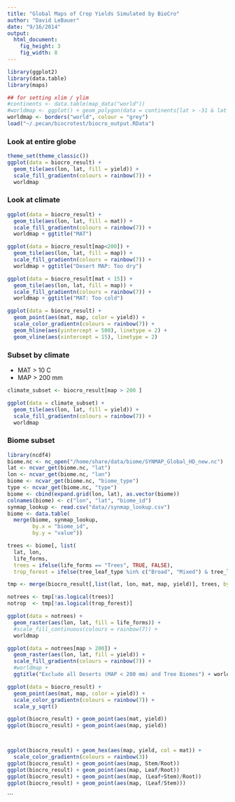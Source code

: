 ```yaml
---
title: "Global Maps of Crop Yields Simulated by BioCro"
author: "David LeBauer"
date: "9/16/2014"
output:
  html_document:
    fig_height: 3
    fig_width: 8
---
```


```r
library(ggplot2)
library(data.table)
library(maps)

## for setting xlim / ylim
#continents <- data.table(map_data("world"))
#worldmap <- ggplot() + geom_polygon(data = continents[lat > -31 & lat < 37], aes(long, lat, group = group), fill = NA, color = "grey")
worldmap <- borders("world", colour = "grey")
load("~/.pecan/biocrotest/biocro_output.RData")
```


### Look at entire globe

```r
theme_set(theme_classic())
ggplot(data = biocro_result) + 
  geom_tile(aes(lon, lat, fill = yield)) + 
  scale_fill_gradientn(colours = rainbow(7)) + 
  worldmap
```


### Look at climate
```r

ggplot(data = biocro_result) + 
  geom_tile(aes(lon, lat, fill = mat)) + 
  scale_fill_gradientn(colours = rainbow(7)) + 
  worldmap + ggtitle("MAT")

ggplot(data = biocro_result[map<200]) + 
  geom_tile(aes(lon, lat, fill = map)) + 
  scale_fill_gradientn(colours = rainbow(7)) + 
  worldmap + ggtitle("Desert MAP: Too dry")

ggplot(data = biocro_result[mat < 15]) + 
  geom_tile(aes(lon, lat, fill = map)) + 
  scale_fill_gradientn(colours = rainbow(7)) + 
  worldmap + ggtitle("MAT: Too cold")

ggplot(data = biocro_result) + 
  geom_point(aes(mat, map, color = yield)) + 
  scale_color_gradientn(colours = rainbow(7)) +
  geom_hline(aes(yintercept = 500), linetype = 2) + 
  geom_vline(aes(xintercept = 15), linetype = 2)
```

### Subset by climate

* MAT > 10 C
* MAP > 200 mm

```r
climate_subset <- biocro_result[map > 200 ]

ggplot(data = climate_subset) + 
  geom_tile(aes(lon, lat, fill = yield)) + 
  scale_fill_gradientn(colours = rainbow(7)) + 
  worldmap

```

### Biome subset

```r
library(ncdf4)
biome.nc <- nc_open("/home/share/data/biome/SYNMAP_Global_HD_new.nc")
lat <- ncvar_get(biome.nc, "lat")
lon <- ncvar_get(biome.nc, "lon")
biome <- ncvar_get(biome.nc, "biome_type")
type <- ncvar_get(biome.nc, "type")
biome <- cbind(expand.grid(lon, lat), as.vector(biome))
colnames(biome) <- c("lon", "lat", "biome_id")
synmap_lookup <- read.csv("data//synmap_lookup.csv")
biome <- data.table(
  merge(biome, synmap_lookup, 
        by.x = "biome_id",
        by.y = "value"))

trees <- biome[, list(
  lat, lon, 
  life_forms,
  trees = ifelse(life_forms == "Trees", TRUE, FALSE),
  trop_forest = ifelse(tree_leaf_type %in% c("Broad", "Mixed") & tree_leaf_longevity == "Evergreen", TRUE, FALSE))]

tmp <- merge(biocro_result[,list(lat, lon, mat, map, yield)], trees, by = c("lat", "lon"))

notrees <- tmp[!as.logical(trees)]
notrop  <- tmp[!as.logical(trop_forest)]

ggplot(data = notrees) + 
  geom_raster(aes(lon, lat, fill = life_forms)) + 
  #scale_fill_continuous(colours = rainbow(7)) + 
  worldmap 

ggplot(data = notrees[map > 200]) + 
  geom_raster(aes(lon, lat, fill = yield)) + 
  scale_fill_gradientn(colours = rainbow(7)) + 
  #worldmap + 
  ggtitle("Exclude all Deserts (MAP < 200 mm) and Tree Biomes") + worldmap 


```

```r



ggplot(data = biocro_result) + 
  geom_point(aes(mat, map, color = yield)) + 
  scale_color_gradientn(colours = rainbow(7)) +
  scale_y_sqrt()

ggplot(biocro_result) + geom_point(aes(mat, yield))
ggplot(biocro_result) + geom_point(aes(map, yield))



ggplot(biocro_result) + geom_hex(aes(map, yield, col = mat)) + 
  scale_color_gradientn(colours = rainbow(3))
ggplot(biocro_result) + geom_point(aes(map, Stem/Root))
ggplot(biocro_result) + geom_point(aes(map, Leaf/Root))
ggplot(biocro_result) + geom_point(aes(map, (Leaf+Stem)/Root))
ggplot(biocro_result) + geom_point(aes(map, (Leaf/Stem)))
```




```